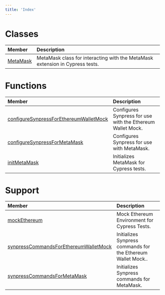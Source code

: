 ```yaml
---
title: 'Index'
---
```


# Classes

| Member | Description |
| :------ | :------ |
| [MetaMask](./classes/MetaMask) | MetaMask class for interacting with the MetaMask extension in Cypress tests. |

# Functions

| Member | Description |
| :------ | :------ |
| [configureSynpressForEthereumWalletMock](./functions/configureSynpressForEthereumWalletMock) | Configures Synpress for use with the Ethereum Wallet Mock. |
| [configureSynpressForMetaMask](./functions/configureSynpressForMetaMask) | Configures Synpress for use with MetaMask. |
| [initMetaMask](./functions/initMetaMask) | Initializes MetaMask for Cypress tests. |

# Support

| Member | Description |
| :------ | :------ |
| [mockEthereum](./support/mockEthereum) | Mock Ethereum Environment for Cypress Tests. |
| [synpressCommandsForEthereumWalletMock](./support/synpressCommandsForEthereumWalletMock) | Initializes Synpress commands for the Ethereum Wallet Mock.. |
| [synpressCommandsForMetaMask](./support/synpressCommandsForMetaMask) | Initializes Synpress commands for MetaMask. |
